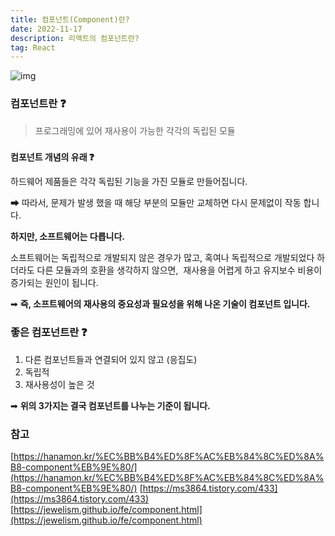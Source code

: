 ```yaml
---
title: 컴포넌트(Component)란?
date: 2022-11-17
description: 리액트의 컴포넌트란?
tag: React
---
```


![img](https://user-images.githubusercontent.com/87301268/223762306-3ff7a0b5-0771-44cc-970c-8a52cdc7b431.jpg)

### **컴포넌트란 ❓**

> 프로그래밍에 있어 재사용이 가능한 각각의 독립된 모듈

###

**컴포넌트 개념의 유래 ❓**

하드웨어 제품들은 각각 독립된 기능을 가진 모듈로 만들어집니다.

➡ 따라서, 문제가 발생 했을 때 해당 부분의 모듈만 교체하면 다시 문제없이 작동 합니다.

**하지만, 소프트웨어는 다릅니다.**

소프트웨어는 독립적으로 개발되지 않은 경우가 많고, 혹여나 독립적으로 개발되었다 하더라도
다른 모듈과의 호환을 생각하지 않으면,  재사용을 어렵게 하고 유지보수 비용이 증가되는 원인이 됩니다.

➡ **즉, 소프트웨어의 재사용의 중요성과 필요성을 위해 나온 기술이 컴포넌트 입니다.**

### **좋은 컴포넌트란 ❓**

1.  다른 컴포넌트들과 연결되어 있지 않고 (응집도)
2.  독립적
3.  재사용성이 높은 것

➡ **위의 3가지는 결국 컴포넌트를 나누는 기준이 됩니다.**

### **참고**

[https://hanamon.kr/%EC%BB%B4%ED%8F%AC%EB%84%8C%ED%8A%B8-component%EB%9E%80/](https://hanamon.kr/%EC%BB%B4%ED%8F%AC%EB%84%8C%ED%8A%B8-component%EB%9E%80/)
[https://ms3864.tistory.com/433](https://ms3864.tistory.com/433)
[https://jewelism.github.io/fe/component.html](https://jewelism.github.io/fe/component.html)

